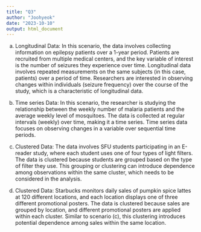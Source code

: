 ```yaml
---
title: "Q3"
author: "Joohyeok"
date: "2023-10-10"
output: html_document
---
```


a) Longitudinal Data: In this scenario, the data involves collecting information on epilepsy patients over a 1-year period. Patients are recruited from multiple medical centers, and the key variable of interest is the number of seizures they experience over time. Longitudinal data involves repeated measurements on the same subjects (in this case, patients) over a period of time. Researchers are interested in observing changes within individuals (seizure frequency) over the course of the study, which is a characteristic of longitudinal data.

b) Time series Data: In this scenario, the researcher is studying the relationship between the weekly number of malaria patients and the average weekly level of mosquitoes. The data is collected at regular intervals (weekly) over time, making it a time series. Time series data focuses on observing changes in a variable over sequential time periods.

c) Clustered Data: The data involves SFU students participating in an E-reader study, where each student uses one of four types of light filters. The data is clustered because students are grouped based on the type of filter they use. This grouping or clustering can introduce dependence among observations within the same cluster, which needs to be considered in the analysis.

d) Clustered Data: Starbucks monitors daily sales of pumpkin spice lattes at 120 different locations, and each location displays one of three different promotional posters. The data is clustered because sales are grouped by location, and different promotional posters are applied within each cluster. Similar to scenario (c), this clustering introduces potential dependence among sales within the same location.





